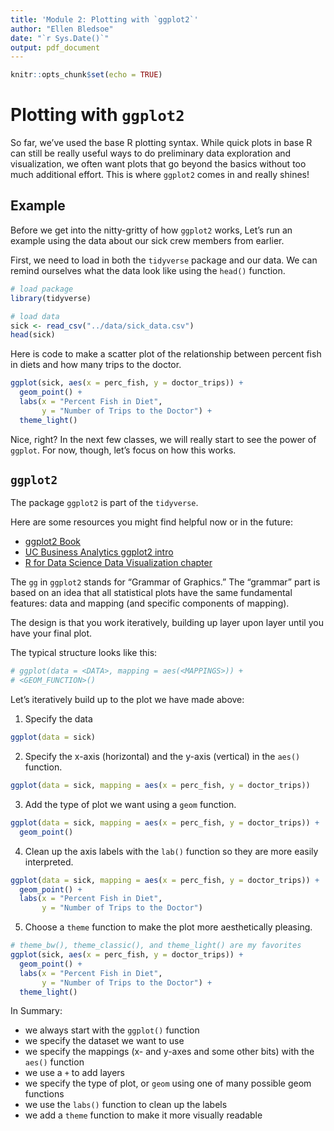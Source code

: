```yaml
---
title: 'Module 2: Plotting with `ggplot2`'
author: "Ellen Bledsoe"
date: "`r Sys.Date()`"
output: pdf_document
---
```


```r
knitr::opts_chunk$set(echo = TRUE)
```

# Plotting with `ggplot2`

So far, we've used the base R plotting syntax. While quick plots in base R can still be really useful ways to do preliminary data exploration and visualization, we often want plots that go beyond the basics without too much additional effort. This is where `ggplot2` comes in and really shines!

## Example

Before we get into the nitty-gritty of how `ggplot2` works, Let's run an example using the data about our sick crew members from earlier.

First, we need to load in both the `tidyverse` package and our data. We can remind ourselves what the data look like using the `head()` function.

```r
# load package
library(tidyverse)

# load data
sick <- read_csv("../data/sick_data.csv")
head(sick)
```

Here is code to make a scatter plot of the relationship between percent fish in diets and how many trips to the doctor.

```r
ggplot(sick, aes(x = perc_fish, y = doctor_trips)) +
  geom_point() +
  labs(x = "Percent Fish in Diet",
       y = "Number of Trips to the Doctor") +
  theme_light()
```

Nice, right? In the next few classes, we will really start to see the power of `ggplot`. For now, though, let's focus on how this works.

## `ggplot2`

The package `ggplot2` is part of the `tidyverse`.

Here are some resources you might find helpful now or in the future:

-   [ggplot2 Book](https://ggplot2-book.org/getting-started.html)
-   [UC Business Analytics ggplot2 intro](https://uc-r.github.io/ggplot_intro)
-   [R for Data Science Data Visualization chapter](https://r4ds.had.co.nz/data-visualisation.html)

The `gg` in `ggplot2` stands for "Grammar of Graphics." The "grammar" part is based on an idea that all statistical plots have the same fundamental features: data and mapping (and specific components of mapping).

The design is that you work iteratively, building up layer upon layer until you have your final plot.

The typical structure looks like this:

```r
# ggplot(data = <DATA>, mapping = aes(<MAPPINGS>)) +  
# <GEOM_FUNCTION>()
```

Let's iteratively build up to the plot we have made above:

1)  Specify the data

```r
ggplot(data = sick)
```

2)  Specify the x-axis (horizontal) and the y-axis (vertical) in the `aes()` function.

```r
ggplot(data = sick, mapping = aes(x = perc_fish, y = doctor_trips))
```

3)  Add the type of plot we want using a `geom` function.

```r
ggplot(data = sick, mapping = aes(x = perc_fish, y = doctor_trips)) +
  geom_point()
```

4)  Clean up the axis labels with the `lab()` function so they are more easily interpreted.

```r
ggplot(data = sick, mapping = aes(x = perc_fish, y = doctor_trips)) +
  geom_point() +
  labs(x = "Percent Fish in Diet",
       y = "Number of Trips to the Doctor") 
```

5)  Choose a `theme` function to make the plot more aesthetically pleasing.

```r
# theme_bw(), theme_classic(), and theme_light() are my favorites
ggplot(sick, aes(x = perc_fish, y = doctor_trips)) +
  geom_point() +
  labs(x = "Percent Fish in Diet",
       y = "Number of Trips to the Doctor") +
  theme_light()
```

In Summary:

-   we always start with the `ggplot()` function
-   we specify the dataset we want to use
-   we specify the mappings (x- and y-axes and some other bits) with the `aes()` function
-   we use a `+` to add layers
-   we specify the type of plot, or `geom` using one of many possible geom functions
-   we use the `labs()` function to clean up the labels
-   we add a `theme` function to make it more visually readable